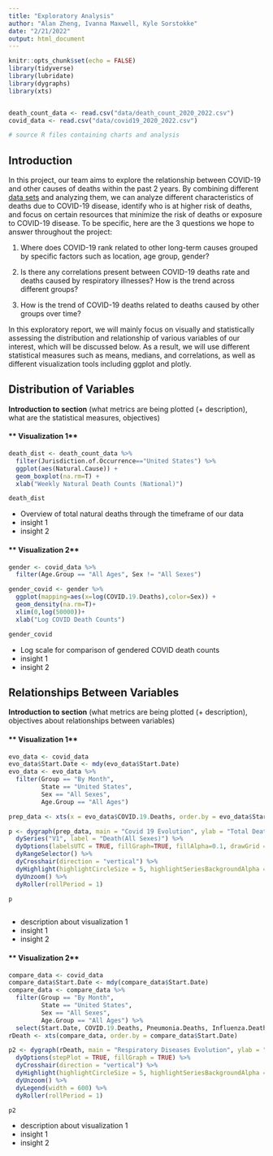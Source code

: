 ```yaml
---
title: "Exploratory Analysis"
author: "Alan Zheng, Ivanna Maxwell, Kyle Sorstokke"
date: "2/21/2022"
output: html_document
---
```


```r
knitr::opts_chunk$set(echo = FALSE)
library(tidyverse)
library(lubridate)
library(dygraphs)
library(xts)


death_count_data <- read.csv("data/death_count_2020_2022.csv")
covid_data <- read.csv("data/covid19_2020_2022.csv")

# source R files containing charts and analysis
```

## Introduction
In this project, our team aims to explore the relationship between COVID-19 and other causes of deaths within the past 2 years. By combining different [data sets](https://github.com/ivannagwen/INFO478-Group-6-Final-Project/tree/main/data) and analyzing them, we can analyze different characteristics of deaths due to COVID-19 disease, identify who is at higher risk of deaths, and focus on certain resources that minimize the risk of deaths or exposure to COVID-19 disease. To be specific, here are the 3 questions we hope to answer throughout the project:

1. Where does COVID-19 rank related to other long-term causes grouped by specific factors such as location, age group, gender?

2. Is there any correlations present between COVID-19 deaths rate and deaths caused by respiratory illnesses? How is the trend across different groups?

3. How is the trend of COVID-19 deaths related to deaths caused by other groups over time?

In this exploratory report, we will mainly focus on visually and statistically assessing the distribution and relationship of various variables of our interest, which will be discussed below. As a result, we will use different statistical measures such as means, medians, and correlations, as well as different visualization tools including ggplot and plotly.

## Distribution of Variables
**Introduction to section** (what metrics are being plotted (+ description), what are the statistical measures, objectives)


#### ** Visualization 1**

```r

death_dist <- death_count_data %>%
  filter(Jurisdiction.of.Occurrence=="United States") %>%
  ggplot(aes(Natural.Cause)) +
  geom_boxplot(na.rm=T) +
  xlab("Weekly Natural Death Counts (National)")

death_dist
```

 - Overview of total natural deaths through the timeframe of our data
 - insight 1
 - insight 2
 
#### ** Visualization 2**


```r
gender <- covid_data %>%
  filter(Age.Group == "All Ages", Sex != "All Sexes")

gender_covid <- gender %>%
  ggplot(mapping=aes(x=log(COVID.19.Deaths),color=Sex)) +
  geom_density(na.rm=T)+
  xlim(0,log(50000))+
  xlab("Log COVID Death Counts")

gender_covid
```


 - Log scale for comparison of gendered COVID death counts
 - insight 1
 - insight 2

## Relationships Between Variables
**Introduction to section** (what metrics are being plotted (+ description), objectives about relationships between variables)

#### ** Visualization 1**
```r
evo_data <- covid_data
evo_data$Start.Date <- mdy(evo_data$Start.Date)
evo_data <- evo_data %>%
  filter(Group == "By Month",
         State == "United States",
         Sex == "All Sexes",
         Age.Group == "All Ages")

prep_data <- xts(x = evo_data$COVID.19.Deaths, order.by = evo_data$Start.Date)

p <- dygraph(prep_data, main = "Covid 19 Evolution", ylab = "Total Death") %>%
  dySeries("V1", label = "Death(All Sexes)") %>%
  dyOptions(labelsUTC = TRUE, fillGraph=TRUE, fillAlpha=0.1, drawGrid = FALSE, colors="#D8AE5A") %>%
  dyRangeSelector() %>%
  dyCrosshair(direction = "vertical") %>%
  dyHighlight(highlightCircleSize = 5, highlightSeriesBackgroundAlpha = 0.5, hideOnMouseOut = FALSE)  %>%
  dyUnzoom() %>%
  dyRoller(rollPeriod = 1)

p
 
```

- description about visualization 1
 - insight 1
 - insight 2

#### ** Visualization 2**
```r
compare_data <- covid_data
compare_data$Start.Date <- mdy(compare_data$Start.Date)
compare_data <- compare_data %>%
  filter(Group == "By Month",
         State == "United States",
         Sex == "All Sexes",
         Age.Group == "All Ages") %>%
  select(Start.Date, COVID.19.Deaths, Pneumonia.Deaths, Influenza.Deaths)
rDeath <- xts(compare_data, order.by = compare_data$Start.Date)

p2 <- dygraph(rDeath, main = "Respiratory Diseases Evolution", ylab = "Total Death") %>%
  dyOptions(stepPlot = TRUE, fillGraph = TRUE) %>%
  dyCrosshair(direction = "vertical") %>%
  dyHighlight(highlightCircleSize = 5, highlightSeriesBackgroundAlpha = 0.5, hideOnMouseOut = FALSE)  %>%
  dyUnzoom() %>%
  dyLegend(width = 600) %>%
  dyRoller(rollPeriod = 1)

p2

```

 - description about visualization 1
 - insight 1
 - insight 2
